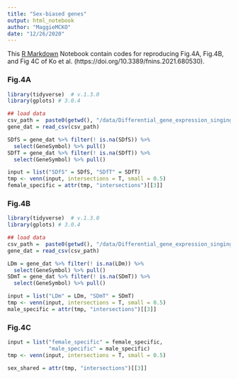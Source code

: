 ```yaml
---
title: "Sex-biased genes"
output: html_notebook
author: "MaggieMCKO"
date: "12/26/2020"
---
```


This [R Markdown](http://rmarkdown.rstudio.com) Notebook contain codes for reproducing Fig.4A, Fig.4B, and Fig 4C of Ko et al. (https://doi.org/10.3389/fnins.2021.680530).


### Fig.4A
```r
library(tidyverse)  # v.1.3.0
library(gplots) # 3.0.4

## load data
csv_path =  paste0(getwd(), "/data/Differential_gene_expression_singingbirds.csv")
gene_dat = read_csv(csv_path) 

SDfS = gene_dat %>% filter(! is.na(SDfS)) %>%
  select(GeneSymbol) %>% pull()
SDfT = gene_dat %>% filter(! is.na(SDfT)) %>%
  select(GeneSymbol) %>% pull()

input = list("SDfS" = SDfS, "SDfT" = SDfT)
tmp <- venn(input, intersections = T, small = 0.5)
female_specific = attr(tmp, "intersections")[[3]]

```

### Fig.4B
```r
library(tidyverse)  # v.1.3.0
library(gplots) # 3.0.4

## load data
csv_path =  paste0(getwd(), "/data/Differential_gene_expression_singingbirds.csv")
gene_dat = read_csv(csv_path) 

LDm = gene_dat %>% filter(! is.na(LDm)) %>%
  select(GeneSymbol) %>% pull()
SDmT = gene_dat %>% filter(! is.na(SDmT)) %>%
  select(GeneSymbol) %>% pull()

input = list("LDm" = LDm, "SDmT" = SDmT)
tmp <- venn(input, intersections = T, small = 0.5)
male_specific = attr(tmp, "intersections")[[3]]

```

### Fig.4C
```r

input = list("female_specific" = female_specific, 
             "male_specific" = male_specific)
tmp <- venn(input, intersections = T, small = 0.5)

sex_shared = attr(tmp, "intersections")[[3]]

```
